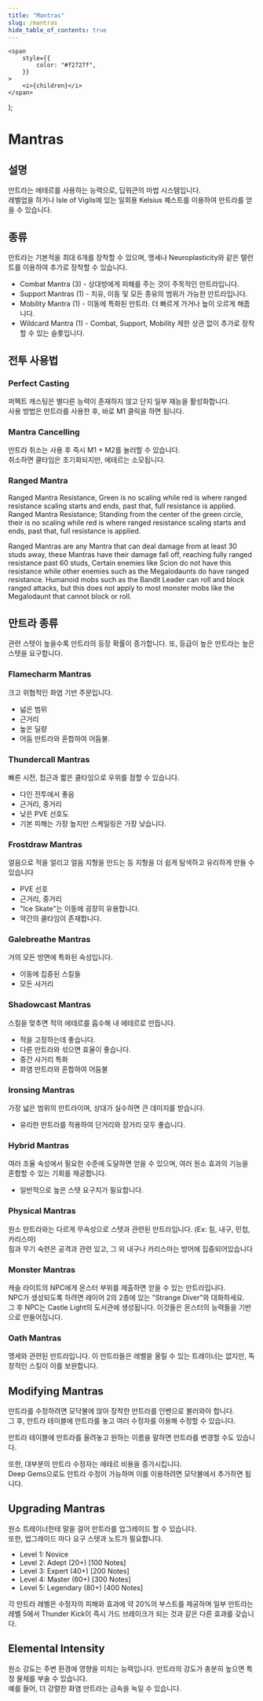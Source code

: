 ```yaml
---
title: "Mantras"
slug: /mantras
hide_table_of_contents: true
---
```



    <span
        style={{
            color: "#f2727f",
        }}
    >
        <i>{children}</i>
    </span>
);

# Mantras

## 설명

만트라는 에테르를 사용하는 능력으로, 딥워큰의 마법 시스템입니다. <br/>
레벨업을 하거나 <Link to="/locations/Isle_of_Vigils">Isle of Vigils</Link>에 있는 일회용 <Link to="/quest">Kelsius 퀘스트</Link>를 이용하여 만트라를 얻을 수 있습니다.

## 종류

만트라는 기본적을 최대 6개를 장착할 수 있으며, <Link to="/oaths">맹세</Link>나 <RareTalent>Neuroplasticity</RareTalent>와 같은 <Link to="/talents">탤런트</Link>를 이용하여 추가로 장착할 수 있습니다.

-   Combat Mantra (3) - 상대방에게 피해를 주는 것이 주목적인 만트라입니다.
-   Support Mantras (1) - 치유, 이동 및 모든 종유의 범위가 가능한 만트라입니다.
-   Mobility Mantra (1) - 이동에 특화된 만트라. 더 빠르게 가거나 높이 오르게 해줍니다.
-   Wildcard Mantra (1) - Combat, Support, Mobility 제한 상관 없이 추가로 장착할 수 있는 슬롯입니다.

## 전투 사용법

### Perfect Casting

퍼펙트 캐스팅은 별다른 능력이 존재하지 않고 단지 일부 재능을 활성화합니다. <br/>
사용 방법은 만트라를 사용한 후, 바로 M1 클릭을 하면 됩니다.

### Mantra Cancelling

만트라 취소는 사용 후 즉시 M1 + M2를 눌러할 수 있습니다. <br/>
취소하면 쿨타임은 초기화되지만, 에테르는 소모됩니다.

### Ranged Mantra

Ranged Mantra Resistance, Green is no scaling while red is where ranged resistance scaling starts and ends, past that, full resistance is applied.
Ranged Mantra Resistance; Standing from the center of the green circle, their is no scaling while red is where ranged resistance scaling starts and ends, past that, full resistance is applied.

Ranged Mantras are any Mantra that can deal damage from at least 30 studs away, these Mantras have their damage fall off, reaching fully ranged resistance past 60 studs, Certain enemies like Scion do not have this resistance while other enemies such as the Megalodaunts do have ranged resistance. Humanoid mobs such as the Bandit Leader can roll and block ranged attacks, but this does not apply to most monster mobs like the Megalodaunt that cannot block or roll.

## 만트라 종류

관련 스텟이 높을수록 만트라의 등장 확률이 증가합니다. 또, 등급이 높은 만트라는 높은 스텟을 요구합니다.

### <Link to="/attunement/Flamecharm">Flamecharm Mantras</Link>

크고 위협적인 화염 기반 주문입니다.

-   넓은 범위 <br/>
-   근거리 <br/>
-   높은 딜량 <br/>
-   <Link to="/attunement/Shadowcast">어둠 만트라</Link>와 혼합하여 어둠불.

### <Link to="/attunement/Thundercall">Thundercall Mantras</Link>

빠른 시전, 접근과 짧은 쿨타임으로 우위를 점할 수 있습니다.

-   다인 전투에서 좋음 <br/>
-   근거리, 중거리
-   낮은 PVE 선호도 <br/>
-   기본 피해는 가장 높지만 스케일링은 가장 낮습니다.

### <Link to="/attunement/Frostdraw">Frostdraw Mantras</Link>

얼음으로 적을 얼리고 얼음 지형을 만드는 등 지형을 더 쉽게 탐색하고 유리하게 만들 수 있습니다

-   PVE 선호 <br/>
-   근거리, 중거리 <br/>
-   "Ice Skate"는 이동에 굉장히 유용합니다. <br/>
-   약간의 쿨타임이 존재합니다.

### <Link to="/attunement/Galebreathe">Galebreathe Mantras</Link>

거의 모든 방면에 특화된 속성입니다.

-   이동에 집중된 스킬들 <br/>
-   모든 사거리 <br/>

### <Link to="/attunement/Shadowcast">Shadowcast Mantras</Link>

스킬을 맞추면 적의 에테르를 흡수해 내 에테르로 만듭니다.

-   적을 고정하는데 좋습니다. <br/>
-   다른 만트라와 섞으면 효율이 좋습니다. <br/>
-   중간 사거리 특화 <br/>
-   <Link to="/attunement/Flamecharm">화염 만트라</Link>와 혼합하여 어둠불

### <Link to="/attunement/Ironsing">Ironsing Mantras</Link>

가장 넓은 범위의 만트라이며, 상대가 실수하면 큰 데미지를 받습니다.

-   유리한 만트라를 적용하여 단거리와 장거리 모두 좋습니다.

### <Link to="/attunement/Hybrid">Hybrid Mantras</Link>

여러 조율 속성에서 필요한 수준에 도달하면 얻을 수 있으며, 여러 원소 효과의 기능을 혼합할 수 있는 기회를 제공합니다.

-   일반적으로 높은 스텟 요구치가 필요합니다.

### <Link to="/attunement/Attunement-less">Physical Mantras</Link>

원소 만트라와는 다르게 무속성으로 스텟과 관련된 만트라입니다. (Ex: 힘, 내구, 민첩, 카리스마) <br/>
힘과 무기 숙련은 공격과 관련 있고, 그 외 내구나 카리스마는 방어에 집중되어있습니다

### <Link to="/attunement/Monster_Mantras">Monster Mantras</Link>

캐슬 라이트의 NPC에게 몬스터 부위를 제출하면 얻을 수 있는 만트라입니다. <br/>
NPC가 생성되도록 하려면 레이어 2의 2층에 있는 "Strange Diver"와 대화하세요. <br/>
그 후 NPC는 Castle Light의 도서관에 생성됩니다. 이것들은 몬스터의 능력들을 기반으로 만들어집니다.

### <Link to="/oaths">Oath Mantras</Link>

맹세와 관련된 만트라입니다. 이 만트라들은 레벨을 올릴 수 있는 트레이너는 없지만, 독창적인 스킬이 이를 보완합니다.

## <Link to="/mantras/modifiers">Modifying Mantras</Link>

만트라를 수정하려면 모닥불에 앉아 장착한 만트라를 인벤으로 불러와야 합니다. <br/>
그 후, 만트라 테이블에 만트라를 놓고 여러 수정자를 이용해 수정할 수 있습니다.

만트라 테이블에 만트라를 올려놓고 원하는 이름을 말하면 만트라를 변경할 수도 있습니다.

또한, 대부분의 만트라 수정자는 에테르 비용을 증가시킵니다. <br/>
Deep Gems으로도 만트라 수정이 가능하며 이를 이용하려면 모닥불에서 추가하면 됩니다.

## Upgrading Mantras

<Link to="/attunement/trainners">원소 트레이너</Link>한테 말을 걸어 만트라를
업그레이드 할 수 있습니다. <br />
또한, 업그레이드 마다 요구 스텟과 노트가 필요합니다.

-   Level 1: Novice
-   Level 2: Adept (20+) [100 Notes]
-   Level 3: Expert (40+) [200 Notes]
-   Level 4: Master (60+) [300 Notes]
-   Level 5: Legendary (80+) [400 Notes]

각 만트라 레벨은 ​​수정자의 피해와 효과에 약 20%의 부스트를 제공하며 일부 만트라는 레벨 5에서 Thunder Kick이 즉시 가드 브레이크가 되는 것과 같은 다른 효과를 갖습니다.

## Elemental Intensity

원소 강도는 주변 환경에 영향을 미치는 능력입니다. 만트라의 강도가 충분히 높으면 특정 물체를 부술 수 있습니다. <br/>
예를 들어, 더 강렬한 <Link to="/attunement/Flamecharm">화염 만트라</Link>는 금속을 녹일 수 있습니다.
